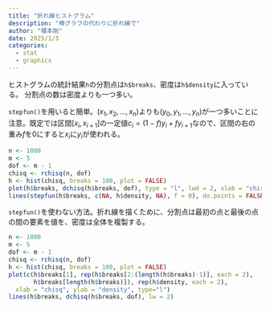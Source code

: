 ```yaml
---
title: "折れ線ヒストグラム"
description: "棒グラフの代わりに折れ線で"
author: "榎本剛"
date: 2025/1/3
categories:
  - stat
  - graphics
---
```


ヒストグラムの統計結果`h`の分割点は`h$breaks`、密度は`h$density`に入っている。
分割点の数は密度よりも一つ多い。

`stepfun()`を用いると簡単。$(x_1, x_2, \dots, x_n)$よりも$(y_0, y_1, \dots, y_n)$が一つ多いことに注意。既定では区間$[x_{i}, x_{i+1}]$の一定値$c_i = (1 - f)y_i + fy_{i+1}$なので、区間の右の重み$f$を0にすると$x_i$に$y_i$が使われる。

```r
n <- 1000
m <- 5
dof <- m - 1
chisq <- rchisq(n, dof)
h <- hist(chisq, breaks = 100, plot = FALSE)
plot(h$breaks, dchisq(h$breaks, dof), type = "l", lwd = 2, xlab = "chisq", ylab = "density", ylim = c(0, max(h$density)))
lines(stepfun(h$breaks, c(NA, h$density, NA), f = 0), do.points = FALSE)
```

`stepfun()`を使わない方法。折れ線を描くために、分割点は最初の点と最後の点の間の要素を値を、密度は全体を複製する。

```r
n <- 1000
m <- 5
dof <- m - 1
chisq <- rchisq(n, dof)
h <- hist(chisq, breaks = 100, plot = FALSE)
plot(c(h$breaks[1], rep(h$breaks[2:(length(h$breaks)-1)], each = 2),
       h$breaks[length(h$breaks)]), rep(h$density, each = 2),
  xlab = "chisq", ylab = "density", type="l")
lines(h$breaks, dchisq(h$breaks, dof), lw = 2)
```